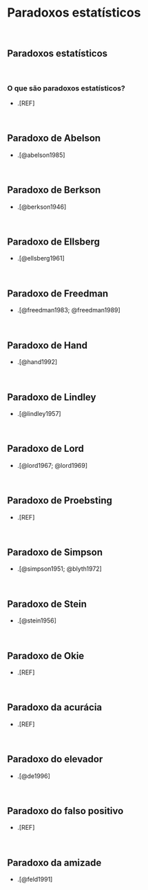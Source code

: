 # **Paradoxos estatísticos** {#paradoxos-estatisticos}

<br>

## Paradoxos estatísticos {#paradoxos}

<br>

### O que são paradoxos estatísticos?

-   .[REF]

<br>

## Paradoxo de Abelson {#abelson}

-   .[@abelson1985]

<br>

## Paradoxo de Berkson {#Berkson}

-   .[@berkson1946]

<br>

## Paradoxo de Ellsberg {#ellsberg}

-   .[@ellsberg1961]

<br>

## Paradoxo de Freedman {#freedman}

-   .[@freedman1983; @freedman1989]

<br>

## Paradoxo de Hand {#hand}

-   .[@hand1992]

<br>

## Paradoxo de Lindley {#lindley}

-   .[@lindley1957]

<br>

## Paradoxo de Lord {#lord}

-   .[@lord1967; @lord1969]

<br>

## Paradoxo de Proebsting {#proebsting}

-   .[REF]

<br>

## Paradoxo de Simpson {#simpson}

-   .[@simpson1951; @blyth1972]

<br>

## Paradoxo de Stein {#stein}

-   .[@stein1956]

<br>

## Paradoxo de Okie {#okie}

-   .[REF]

<br>

## Paradoxo da acurácia {#acuracia}

-   .[REF]

<br>

## Paradoxo do elevador {#elevador}

-   .[@de1996]

<br>

## Paradoxo do falso positivo {#falso-positivo}

-   .[REF]

<br>

## Paradoxo da amizade {#amizade}

-   .[@feld1991]

<br>
